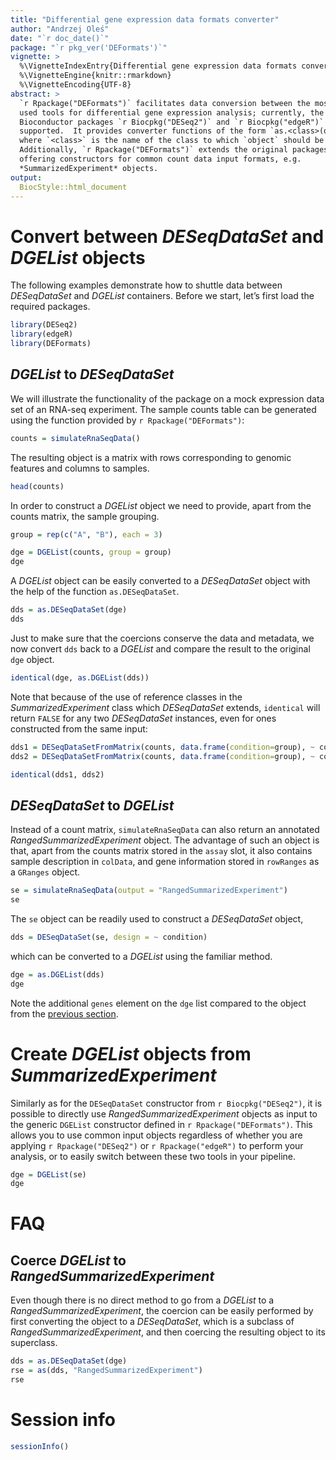 ```yaml
---
title: "Differential gene expression data formats converter"
author: "Andrzej Oleś"
date: "`r doc_date()`"
package: "`r pkg_ver('DEFormats')`"
vignette: >
  %\VignetteIndexEntry{Differential gene expression data formats converter}
  %\VignetteEngine{knitr::rmarkdown}
  %\VignetteEncoding{UTF-8}
abstract: >
  `r Rpackage("DEFormats")` facilitates data conversion between the most widely 
  used tools for differential gene expression analysis; currently, the 
  Bioconductor packages `r Biocpkg("DESeq2")` and `r Biocpkg("edgeR")` are 
  supported.  It provides converter functions of the form `as.<class>(object)`, 
  where `<class>` is the name of the class to which `object` should be coerced. 
  Additionally, `r Rpackage("DEFormats")` extends the original packages by 
  offering constructors for common count data input formats, e.g. 
  *SummarizedExperiment* objects.
output: 
  BiocStyle::html_document
---
```


# Convert between *DESeqDataSet* and *DGEList* objects

The following examples demonstrate how to shuttle data between *DESeqDataSet* 
and *DGEList* containers. Before we start, let's first load the required 
packages.

```r
library(DESeq2)
library(edgeR)
library(DEFormats)
```

## *DGEList* to *DESeqDataSet*

We will illustrate the functionality of the package on a mock expression 
data set of an RNA-seq experiment. The sample counts table can be generated 
using the function provided by `r Rpackage("DEFormats")`:

```r
counts = simulateRnaSeqData()
```

The resulting object is a matrix with rows corresponding to genomic features 
and columns to samples.

```r
head(counts)
```

In order to construct a *DGEList* object we need to provide, apart from the 
counts matrix, the sample grouping.

```r
group = rep(c("A", "B"), each = 3)

dge = DGEList(counts, group = group)
dge
```

A *DGEList* object can be easily converted to a *DESeqDataSet* object with the 
help of the function `as.DESeqDataSet`.

```r
dds = as.DESeqDataSet(dge)
dds
```

Just to make sure that the coercions conserve the data and metadata, we now 
convert `dds` back to a *DGEList* and compare the result to the original `dge` 
object.

```r
identical(dge, as.DGEList(dds))
```

Note that because of the use of reference classes in the *SummarizedExperiment*
class which *DESeqDataSet* extends, `identical` will return `FALSE` for any two
*DESeqDataSet* instances, even for ones constructed from the same input:

```r
dds1 = DESeqDataSetFromMatrix(counts, data.frame(condition=group), ~ condition)
dds2 = DESeqDataSetFromMatrix(counts, data.frame(condition=group), ~ condition)

identical(dds1, dds2)
```

## *DESeqDataSet* to *DGEList*

Instead of a count matrix, `simulateRnaSeqData` can also return an 
annotated *RangedSummarizedExperiment* object. The advantage of such an object 
is that, apart from the counts matrix stored in the `assay` slot, it also 
contains sample description in `colData`, and gene information stored in 
`rowRanges` as a `GRanges` object.

```r
se = simulateRnaSeqData(output = "RangedSummarizedExperiment")
se
```

The `se` object can be readily used to construct a *DESeqDataSet* object,

```r
dds = DESeqDataSet(se, design = ~ condition)
```

which can be converted to a *DGEList* using the familiar method.

```r
dge = as.DGEList(dds)
dge
```

Note the additional `genes` element on the `dge` list compared to the object 
from the [previous section](#DGEList-to-DESeqDataSet).

# Create *DGEList* objects from *SummarizedExperiment*

Similarly as for the `DESeqDataSet` constructor from `r Biocpkg("DESeq2")`, 
it is possible to directly use *RangedSummarizedExperiment* objects as input to 
the generic `DGEList` constructor defined in `r Rpackage("DEFormats")`. This 
allows you to use common input objects regardless of whether you are applying 
`r Rpackage("DESeq2")` or `r Rpackage("edgeR")` to perform your analysis, or to 
easily switch between these two tools in your pipeline.

```r
dge = DGEList(se)
dge
```

# FAQ

## Coerce *DGEList* to *RangedSummarizedExperiment*

Even though there is no direct method to go from a *DGEList* to a 
*RangedSummarizedExperiment*, the coercion can be easily performed by first 
converting the object to a *DESeqDataSet*, which is a subclass of
*RangedSummarizedExperiment*, and then coercing the resulting object to its 
superclass.

```r
dds = as.DESeqDataSet(dge)
rse = as(dds, "RangedSummarizedExperiment")
rse
```

# Session info

```r
sessionInfo()
```
